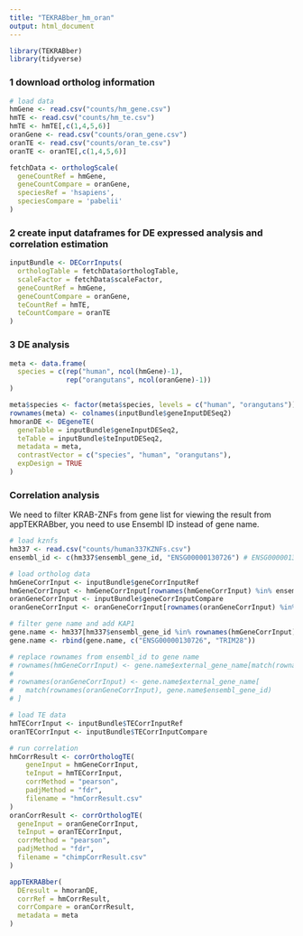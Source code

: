 ```yaml
---
title: "TEKRABber_hm_oran"
output: html_document
---
```


```r
library(TEKRABber)
library(tidyverse)
```

### 1 download ortholog information
```r
# load data
hmGene <- read.csv("counts/hm_gene.csv")
hmTE <- read.csv("counts/hm_te.csv")
hmTE <- hmTE[,c(1,4,5,6)]
oranGene <- read.csv("counts/oran_gene.csv")
oranTE <- read.csv("counts/oran_te.csv")
oranTE <- oranTE[,c(1,4,5,6)]

fetchData <- orthologScale(
  geneCountRef = hmGene,
  geneCountCompare = oranGene,
  speciesRef = 'hsapiens',
  speciesCompare = 'pabelii'
)
```

### 2 create input dataframes for DE expressed analysis and correlation estimation
```r
inputBundle <- DECorrInputs(
  orthologTable = fetchData$orthologTable,
  scaleFactor = fetchData$scaleFactor,
  geneCountRef = hmGene,
  geneCountCompare = oranGene,
  teCountRef = hmTE,
  teCountCompare = oranTE
)
```
### 3 DE analysis
```r
meta <- data.frame(
  species = c(rep("human", ncol(hmGene)-1), 
              rep("orangutans", ncol(oranGene)-1))
)

meta$species <- factor(meta$species, levels = c("human", "orangutans"))
rownames(meta) <- colnames(inputBundle$geneInputDESeq2)
hmoranDE <- DEgeneTE(
  geneTable = inputBundle$geneInputDESeq2,
  teTable = inputBundle$teInputDESeq2,
  metadata = meta,
  contrastVector = c("species", "human", "orangutans"),
  expDesign = TRUE
)

```
### Correlation analysis
We need to filter KRAB-ZNFs from gene list
for viewing the result from appTEKRABber, you need to use Ensembl ID instead of gene name.
```r
# load kznfs 
hm337 <- read.csv("counts/human337KZNFs.csv")
ensembl_id <- c(hm337$ensembl_gene_id, "ENSG00000130726") # ENSG00000130726 = KAP1, TRIM28

# load ortholog data
hmGeneCorrInput <- inputBundle$geneCorrInputRef
hmGeneCorrInput <- hmGeneCorrInput[rownames(hmGeneCorrInput) %in% ensembl_id,]
oranGeneCorrInput <- inputBundle$geneCorrInputCompare
oranGeneCorrInput <- oranGeneCorrInput[rownames(oranGeneCorrInput) %in% ensembl_id,]

# filter gene name and add KAP1
gene.name <- hm337[hm337$ensembl_gene_id %in% rownames(hmGeneCorrInput),]
gene.name <- rbind(gene.name, c("ENSG00000130726", "TRIM28"))

# replace rownames from ensembl_id to gene name
# rownames(hmGeneCorrInput) <- gene.name$external_gene_name[match(rownames(hmGeneCorrInput), gene.name$ensembl_gene_id)]
# 
# rownames(oranGeneCorrInput) <- gene.name$external_gene_name[
#   match(rownames(oranGeneCorrInput), gene.name$ensembl_gene_id)
# ]

# load TE data
hmTECorrInput <- inputBundle$TECorrInputRef
oranTECorrInput <- inputBundle$TECorrInputCompare

# run correlation
hmCorrResult <- corrOrthologTE(
    geneInput = hmGeneCorrInput,
    teInput = hmTECorrInput,
    corrMethod = "pearson",
    padjMethod = "fdr",
    filename = "hmCorrResult.csv"
)
oranCorrResult <- corrOrthologTE(
  geneInput = oranGeneCorrInput,
  teInput = oranTECorrInput,
  corrMethod = "pearson",
  padjMethod = "fdr",
  filename = "chimpCorrResult.csv"
)


```

```r
appTEKRABber(
  DEresult = hmoranDE,
  corrRef = hmCorrResult,
  corrCompare = oranCorrResult,
  metadata = meta
)
```


